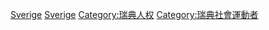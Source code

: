[[Category:欧洲人权运动者|Sverige]]
[[Category:各国人权运动者|Sverige]]
[[Category:瑞典人权|Category:瑞典人权]]
[[Category:瑞典社會運動者|Category:瑞典社會運動者]]